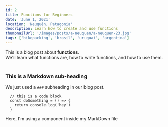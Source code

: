 ```yaml
---
id: 2
title: Functions for Beginners
date: 'June 1, 2021'
location: 'Neuquén, Patagonia'
description: Learn how to create and use functions
thumbnailUrl: '/images/posts/a-neuquen/a-neuquen-23.jpg'
tags: ['bikepacking', 'brasil', 'uruguai', 'argentina']
---
```


<div>
  This is a blog post about <strong>functions</strong>. <br/>
  We'll learn what functions are, how to write functions, and how to use them.
</div>

<br/>

### This is a Markdown sub-heading
We just used a `###` subheading in our blog post.

```
  // this is a code block
  const doSomething = () => {
    return console.log('hey')
  }
```

<div>Here, I'm using a component inside my MarkDown file</div>
